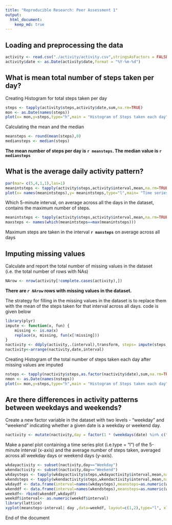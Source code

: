 ```yaml
---
title: "Reproducible Research: Peer Assessment 1"
output: 
  html_document:
    keep_md: true
---
```



## Loading and preprocessing the data

```r
activity <- read.csv("./activity/activity.csv",stringsAsFactors = FALSE)
activity$date <- as.Date(activity$date,format = "%Y-%m-%d")
```


## What is mean total number of steps taken per day?

Creating Histogram for total steps taken per day

```r
steps <- tapply(activity$steps,activity$date,sum,na.rm=TRUE)
mon <- as.Date(names(steps))
plot(x= mon,y=steps,type="h",main = "Histogram of Steps taken each day",xlab= "Day",ylab="Number of steps")
```
 
Calculating the mean and the median 

```r
meansteps <- round(mean(steps),0)
mediansteps <- median(steps)
```
**The mean number of steps per day is `r meansteps`. The median value is `r mediansteps`**

## What is the average daily activity pattern?
```r
par(mar= c(5,4,1,1),las=1)
meanintsteps <- tapply(activity$steps,activity$interval,mean,na.rm=TRUE)
plot(x= names(meanintsteps),y= meanintsteps,type="l",main= "Time series plot of averagesteps taken", xlab= "5 minute intervals",ylab = " Number of steps")
```

 Which 5-minute interval, on average across all the days in the dataset, contains the maximum number of steps.
```r
meanintsteps <- tapply(activity$steps,activity$interval,mean,na.rm=TRUE)
maxsteps <- names(which(meanintsteps==max(meanintsteps)))
```

Maximum steps are taken in the interval **`r maxsteps`** on average across all days

## Imputing missing values

Calculate and report the total number of missing values in the dataset (i.e. the total number of rows with NAs)
```r
NArow <- nrow(activity[!complete.cases(activity),])
```

**There are *`r NArow`* rows with missing values in the dataset.**

The strategy for filling in the missing values in the dataset is to replace them with the mean of the steps taken for that interval across all days. code is given below

```r
library(plyr)
impute <- function(x, fun) {
    missing <- is.na(x)
    replace(x, missing, fun(x[!missing]))
}
nactivity <- ddply(activity,.(interval),transform, steps= impute(steps,mean))
nactivity<-arrange(nactivity,date,interval)
```

Creating Histogram of the total number of steps taken each day after missing values are imputed

```r
nsteps <- tapply(nactivity$steps,as.factor(nactivity$date),sum,na.rm=TRUE)
nmon <- as.Date(names(nsteps))
plot(x= mon,y=steps,type="h",main = "Histogram of Steps taken each day",xlab= "Day",ylab="Number of steps")
```

## Are there differences in activity patterns between weekdays and weekends?

Create a new factor variable in the dataset with two levels - "weekday" and "weekend" indicating whether a given date is a weekday or weekend day.

```r
nactivity <- mutate(nactivity,day = factor(1 * (weekdays(date) %in% c("Saturday","Sunday")),labels= c("Weekday","Weekend")))
```

Make a panel plot containing a time series plot (i.e.type = "l") of the 5-minute interval (x-axis) and the average number of steps taken, averaged across all weekday days or weekend days (y-axis). 

```r
wkdayactivity <- subset(nactivity,day=="Weekday")
wkendactivity <- subset(nactivity,day=="Weekend")
wkdaysteps <- tapply(wkdayactivity$steps,wkdayactivity$interval,mean,na.rm=TRUE)
wkendsteps <- tapply(wkendactivity$steps,wkendactivity$interval,mean,na.rm=TRUE)
wkdaydf <- data.frame(interval=names(wkdaysteps),meansteps=as.numeric(wkdaysteps),day="Weekdays",stringsAsFactors = FALSE)
wkenddf <- data.frame(interval=names(wkendsteps),meansteps=as.numeric(wkendsteps),day="Weekend",stringsAsFactors = FALSE)
weekdf<- rbind(wkenddf,wkdaydf)
weekdf$interval<- as.numeric(weekdf$interval)
library(lattice)
xyplot(meansteps~interval| day ,data=weekdf, layout=c(1,2),type="l", xlab = "interval",ylab="Number of steps")
```

End of the document
